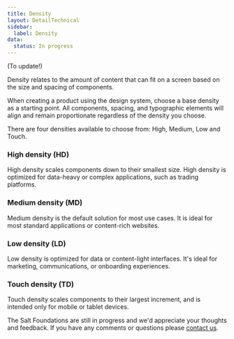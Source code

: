 ```yaml
---
title: Density
layout: DetailTechnical
sidebar:
  label: Density
data:
  status: In progress
---
```


(To update!)

Density relates to the amount of content that can fit on a screen based on the size and spacing of components.

When creating a product using the design system, choose a base density as a starting point. All components, spacing, and typographic elements will align and remain proportionate regardless of the density you choose.

There are four densities available to choose from: High, Medium, Low and Touch.

### High density (HD)

High density scales components down to their smallest size. High density is optimized for data-heavy or complex applications, such as trading platforms.

### Medium density (MD)

Medium density is the default solution for most use cases. It is ideal for most standard applications or content-rich websites.

### Low density (LD)

Low density is optimized for data or content-light interfaces. It's ideal for marketing, communications, or onboarding experiences.

### Touch density (TD)

Touch density scales components to their largest increment, and is intended only for mobile or tablet devices.

<Callout title="Have some feedback?">

The Salt Foundations are still in progress and we'd appreciate your thoughts and feedback. If you have any comments or questions please [contact us](../support-and-contributions/index).

</Callout>
